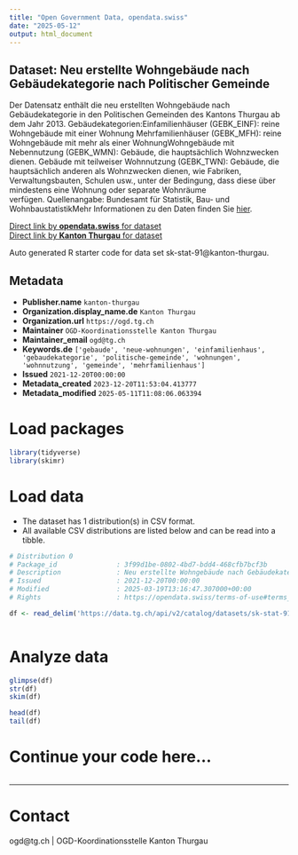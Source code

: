 ```yaml
---
title: "Open Government Data, opendata.swiss"
date: "2025-05-12"
output: html_document
---
```


## Dataset: Neu erstellte Wohngebäude nach Gebäudekategorie nach Politischer Gemeinde

Der Datensatz enthält die neu erstellten Wohngebäude nach Gebäudekategorie in den Politischen Gemeinden des Kantons Thurgau ab dem Jahr 2013. Gebäudekategorien:Einfamilienhäuser (GEBK_EINF): reine Wohngebäude mit einer Wohnung Mehrfamilienhäuser (GEBK_MFH): reine Wohngebäude mit mehr als einer WohnungWohngebäude mit Nebennutzung (GEBK_WMN): Gebäude, die hauptsächlich Wohnzwecken dienen. Gebäude mit teilweiser Wohnnutzung (GEBK_TWN): Gebäude, die hauptsächlich anderen als Wohnzwecken dienen, wie Fabriken, Verwaltungsbauten, Schulen usw., unter der Bedingung, dass diese über mindestens eine Wohnung oder separate Wohnräume verfügen. Quellenangabe: Bundesamt für Statistik, Bau- und WohnbaustatistikMehr Informationen zu den Daten finden Sie [hier](https://www.bfs.admin.ch/bfs/de/home/statistiken/bau-wohnungswesen/bautaetigkeit.html).

[Direct link by **opendata.swiss** for dataset](https://opendata.swiss/de/dataset/neu-erstellte-wohngebaude-nach-gebaudekategorie-nach-politischer-gemeinde)<br>
[Direct link by **Kanton Thurgau** for dataset](https://data.tg.ch/explore/dataset/sk-stat-91/)

Auto generated R starter code for data set sk-stat-91@kanton-thurgau.

## Metadata

- **Publisher.name** `kanton-thurgau`
- **Organization.display_name.de** `Kanton Thurgau`
- **Organization.url** `https://ogd.tg.ch`
- **Maintainer** `OGD-Koordinationsstelle Kanton Thurgau`
- **Maintainer_email** `ogd@tg.ch`
- **Keywords.de** `['gebaude', 'neue-wohnungen', 'einfamilienhaus', 'gebaudekategorie', 'politische-gemeinde', 'wohnungen', 'wohnnutzung', 'gemeinde', 'mehrfamilienhaus']`
- **Issued** `2021-12-20T00:00:00`
- **Metadata_created** `2023-12-20T11:53:04.413777`
- **Metadata_modified** `2025-05-11T11:08:06.063394`


# Load packages

```r

library(tidyverse)
library(skimr)

```

# Load data

-   The dataset has 1 distribution(s) in CSV format.
-   All available CSV distributions are listed below and can be read into a tibble.

```r

# Distribution 0
# Package_id               : 3f99d1be-0802-4bd7-bdd4-468cfb7bcf3b
# Description              : Neu erstellte Wohngebäude nach Gebäudekategorie nach Politischer Gemeinde (csv)
# Issued                   : 2021-12-20T00:00:00
# Modified                 : 2025-03-19T13:16:47.307000+00:00
# Rights                   : https://opendata.swiss/terms-of-use#terms_by

df <- read_delim('https://data.tg.ch/api/v2/catalog/datasets/sk-stat-91/exports/csv?use_labels=true')



```

# Analyze data

```r

glimpse(df)
str(df)
skim(df)

head(df)
tail(df)

```

# Continue your code here...

```r

```

------------------------------------------------------------------------

# Contact

ogd@tg.ch | OGD-Koordinationsstelle Kanton Thurgau
